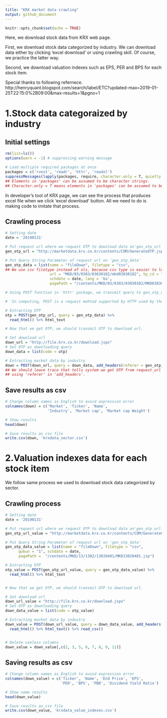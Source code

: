 ```yaml
---
title: "KRX market data crawling"
output: github_document
---
```


```r
knitr::opts_chunk$set(echo = TRUE)
```

Here, we download stock data from KRX web page.

First, we download stock data categorized by industry. We can download data either by clicking 'excel download' or using crawling skill. Of course, we practice the latter way.

Second, we download valuation indexes such as EPS, PER and BPS for each stock item.

Special thanks to following refernece.
http://henryquant.blogspot.com/search/label/ETC?updated-max=2019-01-25T22:15:0%2B09:00&max-results=1&pgno=1


# 1.Stock data categoraized by industry

## Initial settings
```r
rm(list=ls())
options(warn = -1) # suppressing warning message

# Load multiple required packages at once
packages = c('rvest', 'readr', 'httr', 'readxl')
suppressMessages(lapply(packages, require, character.only = T, quietly = TRUE))
## Elements in 'packages' can be assumed to be character strings.
## Character.only = T means elements in 'packages' can be assumed to be character stirngs.
```

In developer's tool of KRX page, we can see the process that produces excel file when we click 'excel download' button. All we need to do is making code to imitate that process. 

## Crawling process
```r
# Setting date
date = '20190131'

# Put request url where we request OTP to download data on'gen_otp_url'
gen_otp_url = "http://marketdata.krx.co.kr/contents/COM/GenerateOTP.jspx?"

# Put Query String Parameter of request url on 'gen_otp_data'
gen_otp_data = list(name = "fileDown", filetype = "csv", 
## We use csv filetype instead of xls, because csv type is easier to load than xls type.
                    url = "MKD/03/0303/03030102/mkd03030102", tp_cd = "ALL",
                    schdate = date, lang = 'ko',
                    pagePath = "/contents/MKD/03/0303/03030102/MKD03030102.jsp")

# Using POST function in 'httr' package, we transmit query to gen_otp_url so that we can extract OTP by html_text.

# 'In computing, POST is a request mehtod supported by HTTP used by the World Wide Web. By design, the POST request mehtod requests that a web sever accepts the data enclosed in the body of the request mesage, most likely for storing it.' by Wikipedia 

# Extracting OTP
otp = POST(gen_otp_url, query = gen_otp_data) %>%
  read_html() %>% html_text

# Now that we get OTP, we should transmit OTP to download url.

# Set download url
down_url = "http://file.krx.co.kr/download.jspx"
# Set OTP as downloading query 
down_data = list(code = otp)

# Extracting market data by industry 
down = POST(down_url, query = down_data, add_headers(referer = gen_otp_url)) %>% read_html() %>% html_text() %>% read_csv() 
## We should leave trace that tells system we get OTP from request_url by
## using 'referer' in 'add_headers'. 
```

## Save results as csv
```r
# Change column names as English to avoid expression error
colnames(down) = c('Market', 'Ticker', 'Name',
                   'Industry', 'Market cap', 'Market cap Weight')

# Show results
head(down)

# Save results as csv file
write.csv(down, 'krxdata_sector.csv')
```

# 2.Valuation indexes data for each stock item

We follow same process we used to download stock data categorized by sector.

## Crawling process
```r
# Setting date
date = '20190131'

# Put request url where we request OTP to download data on'gen_otp_url'
gen_otp_url_value = "http://marketdata.krx.co.kr/contents/COM/GenerateOTP.jspx?"

# Put Query String Parameter of request url on 'gen_otp_data'
gen_otp_data_value = list(name = "fileDown", filetype = "csv",                     url = "MKD/13/1302/13020401/mkd13020401", market_gubun = "ALL",
      gubun = "1", schdate = date,
      pagePath =  "/contents/MKD/13/1302/13020401/MKD13020401.jsp")

# Extracting OTP
otp_value = POST(gen_otp_url_value, query = gen_otp_data_value) %>%
  read_html() %>% html_text


# Now that we get OTP, we should transmit OTP to download url.

# Set download url
down_url_value = "http://file.krx.co.kr/download.jspx"
# Set OTP as downloading query 
down_data_value = list(code = otp_value)

# Extracting market data by industry 
down_value = POST(down_url_value, query = down_data_value, add_headers(referer = gen_otp_url_value)) %>%
  read_html() %>% html_text() %>% read_csv() 


# Delete useless columns 
down_value = down_value[,c(2, 3, 5, 6, 7, 8, 9, 11)]
```

## Saving results as csv
```r
# Change column names as English to avoid expression error
colnames(down_value) = c('Ticker', 'Name', 'End Price', 'EPS',
                         'PER', 'BPS', 'PBR', 'Dividend Yield Ratio')

# Show some results
head(down_value)

# Save results as csv file
write.csv(down_value, 'krxdata_value_indexes.csv')
```










